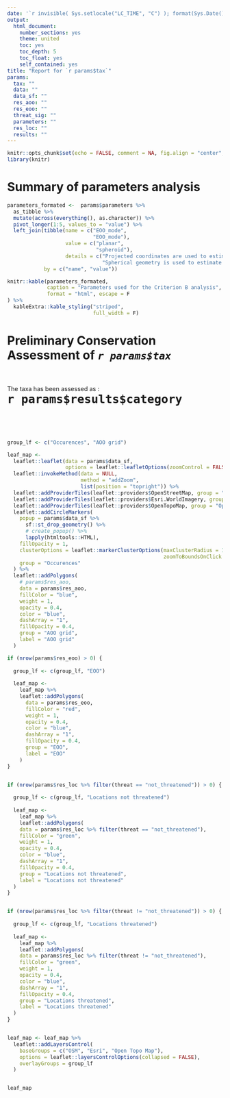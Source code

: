 ```yaml
---
date: '`r invisible( Sys.setlocale("LC_TIME", "C") ); format(Sys.Date(), "%B %d, %Y")`'
output:
  html_document:
    number_sections: yes
    theme: united
    toc: yes
    toc_depth: 5
    toc_float: yes
    self_contained: yes
title: "Report for `r params$tax`"
params:
  tax: ""
  data: ""
  data_sf: ""
  res_aoo: ""
  res_eoo: ""
  threat_sig: ""
  parameters: ""
  res_loc: ""
  results: ""
---
```



```r
knitr::opts_chunk$set(echo = FALSE, comment = NA, fig.align = "center", include = RUN)
library(knitr)
```


# Summary of parameters analysis


```r

parameters_formated <-  params$parameters %>% 
  as_tibble %>% 
  mutate(across(everything(), as.character)) %>% 
  pivot_longer(1:5, values_to = "value") %>% 
  left_join(tibble(name = c("EOO_mode",
                            "EOO_mode"),
                   value = c("planar",
                             "spheroid"),
                   details = c("Projected coordinates are used to estimate areas",
                               "Spherical geometry is used to estimate area")),
            by = c("name", "value"))

knitr::kable(parameters_formated, 
             caption = "Parameters used for the Criterion B analysis", 
             format = "html", escape = F
) %>%
  kableExtra::kable_styling("striped", 
                            full_width = F)


```

# Preliminary Conservation Assessment of _`r params$tax`_ 

</br>
</br>
The taxa has been assessed as :
</br>
<font size="6.5">
**`r params$results$category`**
</font>

</br>
</br>
</br>

  

```r

group_lf <- c("Occurences", "AOO grid")

leaf_map <-
  leaflet::leaflet(data = params$data_sf,
                   options = leaflet::leafletOptions(zoomControl = FALSE)) %>%
  leaflet::invokeMethod(data = NULL,
                        method = "addZoom",
                        list(position = "topright")) %>%
  leaflet::addProviderTiles(leaflet::providers$OpenStreetMap, group = "OSM") %>%
  leaflet::addProviderTiles(leaflet::providers$Esri.WorldImagery, group = "Esri") %>%
  leaflet::addProviderTiles(leaflet::providers$OpenTopoMap, group = "Open Topo Map") %>%
  leaflet::addCircleMarkers(
    popup = params$data_sf %>%
      sf::st_drop_geometry() %>%
      # create_popup() %>%
      lapply(htmltools::HTML),
    fillOpacity = 1,
    clusterOptions = leaflet::markerClusterOptions(maxClusterRadius = 1,
                                                   zoomToBoundsOnClick = FALSE),
    group = "Occurences"
  ) %>%
  leaflet::addPolygons(
    # params$res_aoo,
    data = params$res_aoo,
    fillColor = "blue",
    weight = 1,
    opacity = 0.4,
    color = "blue",
    dashArray = "1",
    fillOpacity = 0.4,
    group = "AOO grid",
    label = "AOO grid"
  ) 

if (nrow(params$res_eoo) > 0) {
  
  group_lf <- c(group_lf, "EOO")
  
  leaf_map <-
    leaf_map %>%
    leaflet::addPolygons(
      data = params$res_eoo,
      fillColor = "red",
      weight = 1,
      opacity = 0.4,
      color = "blue",
      dashArray = "1",
      fillOpacity = 0.4,
      group = "EOO",
      label = "EOO"
    )
}


if (nrow(params$res_loc %>% filter(threat == "not_threatened")) > 0) {
  
  group_lf <- c(group_lf, "Locations not threatened")
  
  leaf_map <-
    leaf_map %>%
    leaflet::addPolygons(
    data = params$res_loc %>% filter(threat == "not_threatened"),
    fillColor = "green",
    weight = 1,
    opacity = 0.4,
    color = "blue",
    dashArray = "1",
    fillOpacity = 0.4,
    group = "Locations not threatened",
    label = "Locations not threatened"
  )
}


if (nrow(params$res_loc %>% filter(threat != "not_threatened")) > 0) {
  
  group_lf <- c(group_lf, "Locations threatened")
  
  leaf_map <-
    leaf_map %>%
    leaflet::addPolygons(
    data = params$res_loc %>% filter(threat != "not_threatened"),
    fillColor = "green",
    weight = 1,
    opacity = 0.4,
    color = "blue",
    dashArray = "1",
    fillOpacity = 0.4,
    group = "Locations threatened",
    label = "Locations threatened"
  )
}


leaf_map <- leaf_map %>%
  leaflet::addLayersControl(
    baseGroups = c("OSM", "Esri", "Open Topo Map"),
    options = leaflet::layersControlOptions(collapsed = FALSE),
    overlayGroups = group_lf
  )


leaf_map


```